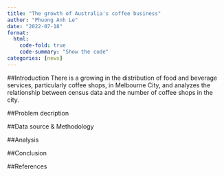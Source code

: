 ```yaml
---
title: "The growth of Australia's coffee business"
author: "Phuong Anh Le"
date: "2022-07-18"
format:
  html:
    code-fold: true
    code-summary: "Show the code"
categories: [news]
---
```


##Introduction
There is a growing in the distribution of food and beverage services, particularly coffee shops, in Melbourne City, and analyzes the relationship between census data and the number of coffee shops in the city. 


##Problem decription


##Data source & Methodology

##Analysis


##Conclusion

##References


